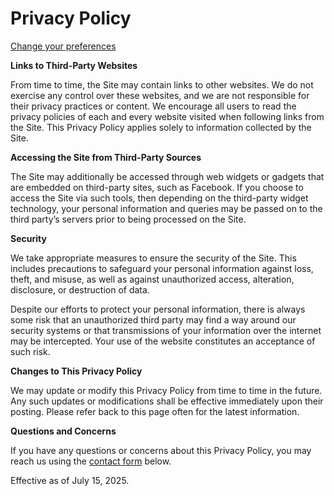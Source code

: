<h1 className="brand-red">Privacy Policy</h1>

<a href="#" id="open_preferences_center">Change your preferences</a>

<strong>Links to Third-Party Websites</strong>

From time to time, the Site may contain links to other websites. We do not exercise any control over these websites, and we are not responsible for their privacy practices or content. We encourage all users to read the privacy policies of each and every website visited when following links from the Site. This Privacy Policy applies solely to information collected by the Site.

<strong>Accessing the Site from Third-Party Sources</strong>

The Site may additionally be accessed through web widgets or gadgets that are embedded on third-party sites, such as Facebook. If you choose to access the Site via such tools, then depending on the third-party widget technology, your personal information and queries may be passed on to the third party’s servers prior to being processed on the Site.

<strong>Security</strong>

We take appropriate measures to ensure the security of the Site. This includes precautions to safeguard your personal information against loss, theft, and misuse, as well as against unauthorized access, alteration, disclosure, or destruction of data.

Despite our efforts to protect your personal information, there is always some risk that an unauthorized third party may find a way around our security systems or that transmissions of your information over the internet may be intercepted. Your use of the website constitutes an acceptance of such risk.

<strong>Changes to This Privacy Policy</strong>

We may update or modify this Privacy Policy from time to time in the future. Any such updates or modifications shall be effective immediately upon their posting. Please refer back to this page often for the latest information.

<strong>Questions and Concerns</strong>

If you have any questions or concerns about this Privacy Policy, you may reach us using the <a href="#contact">contact form</a> below.

Effective as of July 15, 2025.

